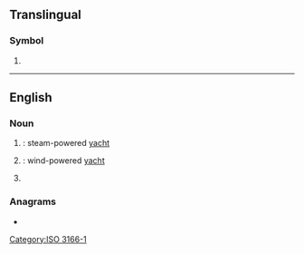{{also|sy|Sy|Sỹ|.sy|s'y|sy.}}
==Translingual==

===Symbol===
{{head|mul|symbol}}

# {{n-g|The [[ISO]] 3166-1 two-letter (alpha-2) code for [[Syrian Arab Republic]].}}

[[Category:ISO 3166-1]]

----

==English==

===Noun===
{{en-noun}}

# {{init of|lang=en|[[steam]] [[yacht]]|nodot=1}}: steam-powered [[yacht]]
# {{init of|lang=en|[[sailing]] [[yacht]]|nodot=1}}: wind-powered [[yacht]]
# {{init of|lang=en|school year}}

===Anagrams===
* {{anagrams|en|a=sy|Y's|Ys|y's|ys}}